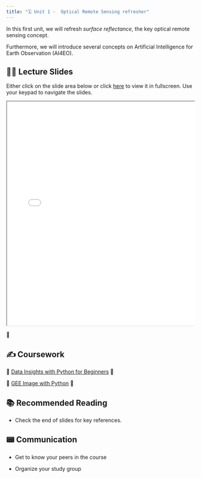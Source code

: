 ```yaml
---
title: "🗓️ Unit 1 -  Optical Remote Sensing refresher"
---
```


In this first unit, we will refresh  *surface reflectance*, the key optical remote sensing concept.

Furthermore, we will introduce several concepts on Artificial Intelligence for Earth Observation (AI4EO).


## 👨‍🏫 Lecture Slides 

Either click on the slide area below or click [here](slides.qmd) to view it in fullscreen.
Use your keypad to navigate the slides.

<div class="container" style="position: relative;overflow: hidden;width: 100%;min-height:600px;">
<iframe src="slides.html" style="position=absolute;top: 0;left: 0;bottom: 0;right: 0;width: 100%;min-height:600px;"></iframe>
</div>

🎥 

## ✍️ Coursework

🚧  [Data Insights with Python for Beginners](https://jenfly.github.io/llc-python-resources/next-steps.html)
🚧

🚧  [GEE Image with Python](https://ials.github.io/GEE_Python/2_eeImage.html)
🚧

## 📚 Recommended Reading

- Check the end of slides for key references.

## 📟 Communication

- Get to know your peers in the course 

- Organize your study group 